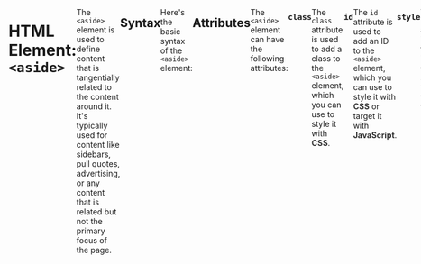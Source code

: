 ```yaml
---
title: <aside> Element - Introduction to HTML
description: Learn about the HTML <aside> element, which is used to define content that is tangentially related to the content around it.
date: 2023-09-01
image: "https://frontendbeast.com/api/og?title=HTML Element:&desc=<aside> - Introduction to HTML"
---
```



# HTML Element: `<aside>`

The `<aside>` element is used to define content that is tangentially related to the content around it. It's typically used for content like sidebars, pull quotes, advertising, or any content that is related but not the primary focus of the page.

## Syntax

Here's the basic syntax of the `<aside>` element:

```html showLineNumbers /aside/1,3
<aside>
  <!-- Your aside content goes here -->
</aside>
```

## Attributes

The `<aside>` element can have the following attributes:

### `class`

The `class` attribute is used to add a class to the `<aside>` element, which you can use to style it with [**CSS**](/css).

```html showLineNumbers /class/
<aside class="sidebar">
  <!-- Your aside content goes here -->
</aside>
```

### `id`

The `id` attribute is used to add an ID to the `<aside>` element, which you can use to style it with [**CSS**](/css) or target it with [**JavaScript**](/javascript).

```html showLineNumbers /id/2
<aside id="sidebar">
  <!-- Your aside content goes here -->
</aside>
```

### `style`

The `style` attribute is used to add inline [**CSS**](/css) styles to the `<aside>` element.

```html showLineNumbers /style/
<aside
  style="background-color: #f0f0f0; padding: 10px; border: 1px solid #ccc; margin: 10px;"
>
  <!-- Your aside content goes here -->
</aside>
```

### `title`

The `title` attribute is used to add a title to the `<aside>` element, which is displayed as a tooltip when the user hovers over the element.

```html showLineNumbers /title/1
<aside title="This is the title of the aside element">
  <!-- Your aside content goes here -->
</aside>
```

### `lang`

The `lang` attribute is used to specify the language of the content inside the `<aside>` element.

```html showLineNumbers /lang/
<aside lang="en">
  <!-- Your aside content goes here -->
</aside>
```

### `dir`

The `dir` attribute defines the text direction (**left-to-right** (`ltr`) or **right-to-left** (`rtl`) ) for the content within the element.

```html showLineNumbers /dir/
<aside dir="rtl">
  <!-- Your aside content goes here -->
</aside>
```

### `tabindex`

The `tabindex` attribute specifies the tab order of the element. It's typically used to make elements focusable.

```html showLineNumbers /tabindex/
<aside tabindex="0">
  <!-- Your aside content goes here -->
</aside>
```

## Example

The below example shows how you can use the `<aside>` element with these attributes:

```html showLineNumbers
<aside
  class="sidebar"
  id="important-info"
  style="background-color: #f0f0f0;"
  title="Additional Information"
  lang="en"
  dir="ltr"
  tabindex="1"
>
  Aside with attributes!
</aside>
```

**Output:**

  return (
    <aside
      className="sidebar"
      id="important-info"
      style={{ backgroundColor: "#f0f0f0" }}
      title="Additional Information"
      lang="en"
      dir="ltr"
      tabIndex="1"
    >
      Aside with attributes!
    </aside>
  );
};

<AsideComponent />

## Real World Scenario Example

Let's say you're writing a blog post about a new JavaScript library you've been working on. You want to include a sidebar with a link to the GitHub repository for the library, as well as a link to the documentation. You also want to include a link to your personal website, where you have a blog post about the library.

Here's how you could use the `<aside>` element to accomplish this:

```html showLineNumbers /aside/
<article>
  <h1>My New JavaScript Library</h1>
  <p>(content of blog post)</p>
  <aside>
    <h2>Links</h2>
    <ul>
      <li><a href="">GitHub Repository</a></li>
      <li><a href="">Documentation</a></li>
      <li><a href="">Blog Post</a></li>
    </ul>
  </aside>
</article>
```

In this example, the `<aside>` element contains related links that are not the main focus of the article but provide additional context or resources.

You can style the `<aside>` element using [**CSS**](/css), and it can also have attributes like `class` or `id` for further styling or JavaScript interactions.

Here are some examples of how you could style the `<aside>` element:

```css showLineNumbers
aside {
  background-color: #f0f0f0;
  padding: 10px;
  border: 1px solid #ccc;
  margin: 10px;
}
```

<Callout type="info" emoji="ℹ️">
    Remember, the use of the `<aside>` element should be **semantically meaningful**. It's _essential_ to use it for content that is related to the main content _but_ not a part of it.
</Callout>

## Playground

Here's a live example of the `<aside>` element in action:

<Sandpack
  template="static"
  theme={useDarkTheme() ? atomDark : undefined}
  files={{
    "/index.html": `<!DOCTYPE html>
<html lang="en">
<head>
    <meta charset="UTF-8">
    <meta name="viewport" content="width=device-width, initial-scale=1.0">
    <title>Your Blog Post Title</title>
    <style>
        body {
            display: flex;
            justify-content: space-between;
            padding: 20px;
        }

        main {
            flex: 2; /* Main content takes 2/3 of the width */
        }

        aside {
            flex: 1; /* Sidebar takes 1/3 of the width */
            background-color: #f4f4f4;
            padding: 20px;
        }

        aside h2 {
            font-size: 18px;
        }

        ul {
            list-style-type: none;
            padding: 0;
        }

        li {
            margin-bottom: 10px;
        }

        a {
            text-decoration: none;
            color: #333;
            font-weight: bold;
        }

        a:hover {
            color: #007acc;
        }
    </style>

</head>
<body>
    <main>
        <!-- Main content of your blog post -->
        <h1>Your Blog Post Title</h1>
        <p>Your blog content goes here.</p>
    </main>
    <aside>
        <!-- Sidebar with links -->
        <h2>Sidebar</h2>
        <ul>
            <li><a href="https://github.com/yourusername/your-library">GitHub Repository</a></li>
            <li><a href="https://yourdocumentationurl.com">Documentation</a></li>
            <li><a href="https://yourpersonalwebsite.com">Personal Website</a></li>
        </ul>
    </aside>
</body>
</html>`,
  }}
/>
